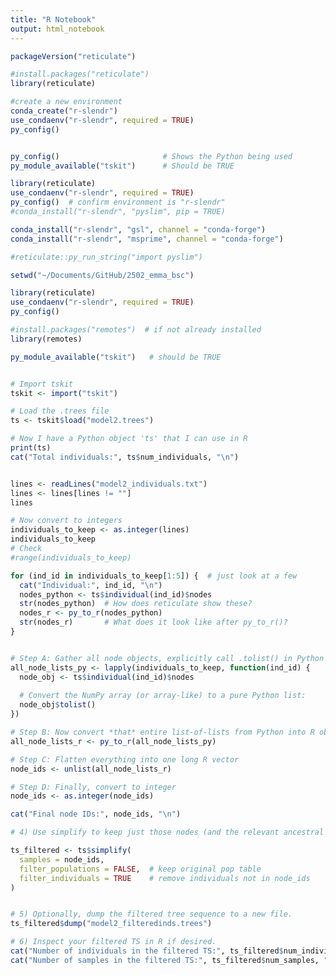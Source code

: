 ```yaml
---
title: "R Notebook"
output: html_notebook
---
```

 

```r
packageVersion("reticulate")

#install.packages("reticulate")
library(reticulate)

#create a new environment
conda_create("r-slendr")
use_condaenv("r-slendr", required = TRUE)
py_config()


py_config()                       # Shows the Python being used
py_module_available("tskit")      # Should be TRUE

```


```r
library(reticulate)
use_condaenv("r-slendr", required = TRUE)
py_config()  # confirm environment is "r-slendr"
#conda_install("r-slendr", "pyslim", pip = TRUE)

conda_install("r-slendr", "gsl", channel = "conda-forge")
conda_install("r-slendr", "msprime", channel = "conda-forge")

#reticulate::py_run_string("import pyslim")


```



```r
setwd("~/Documents/GitHub/2502_emma_bsc")

library(reticulate)
use_condaenv("r-slendr", required = TRUE)
py_config()

#install.packages("remotes")  # if not already installed
library(remotes)

py_module_available("tskit")   # should be TRUE


# Import tskit
tskit <- import("tskit")

# Load the .trees file
ts <- tskit$load("model2.trees")

# Now I have a Python object 'ts' that I can use in R
print(ts)
cat("Total individuals:", ts$num_individuals, "\n")


lines <- readLines("model2_individuals.txt")
lines <- lines[lines != ""]
lines

# Now convert to integers
individuals_to_keep <- as.integer(lines)
individuals_to_keep
# Check
#range(individuals_to_keep)

for (ind_id in individuals_to_keep[1:5]) {  # just look at a few
  cat("Individual:", ind_id, "\n")
  nodes_python <- ts$individual(ind_id)$nodes
  str(nodes_python)  # How does reticulate show these? 
  nodes_r <- py_to_r(nodes_python)
  str(nodes_r)       # What does it look like after py_to_r()?
}


# Step A: Gather all node objects, explicitly call .tolist() in Python
all_node_lists_py <- lapply(individuals_to_keep, function(ind_id) {
  node_obj <- ts$individual(ind_id)$nodes
  
  # Convert the NumPy array (or array-like) to a pure Python list:
  node_obj$tolist()
})

# Step B: Now convert *that* entire list-of-lists from Python into R objects
all_node_lists_r <- py_to_r(all_node_lists_py)

# Step C: Flatten everything into one long R vector
node_ids <- unlist(all_node_lists_r)

# Step D: Finally, convert to integer
node_ids <- as.integer(node_ids)

cat("Final node IDs:", node_ids, "\n")

# 4) Use simplify to keep just those nodes (and the relevant ancestral nodes).

ts_filtered <- ts$simplify(
  samples = node_ids,
  filter_populations = FALSE,  # keep original pop table
  filter_individuals = TRUE    # remove individuals not in node_ids
)


# 5) Optionally, dump the filtered tree sequence to a new file.
ts_filtered$dump("model2_filteredinds.trees")

# 6) Inspect your filtered TS in R if desired.
cat("Number of individuals in the filtered TS:", ts_filtered$num_individuals, "\n")
cat("Number of samples in the filtered TS:", ts_filtered$num_samples, "\n")


```
